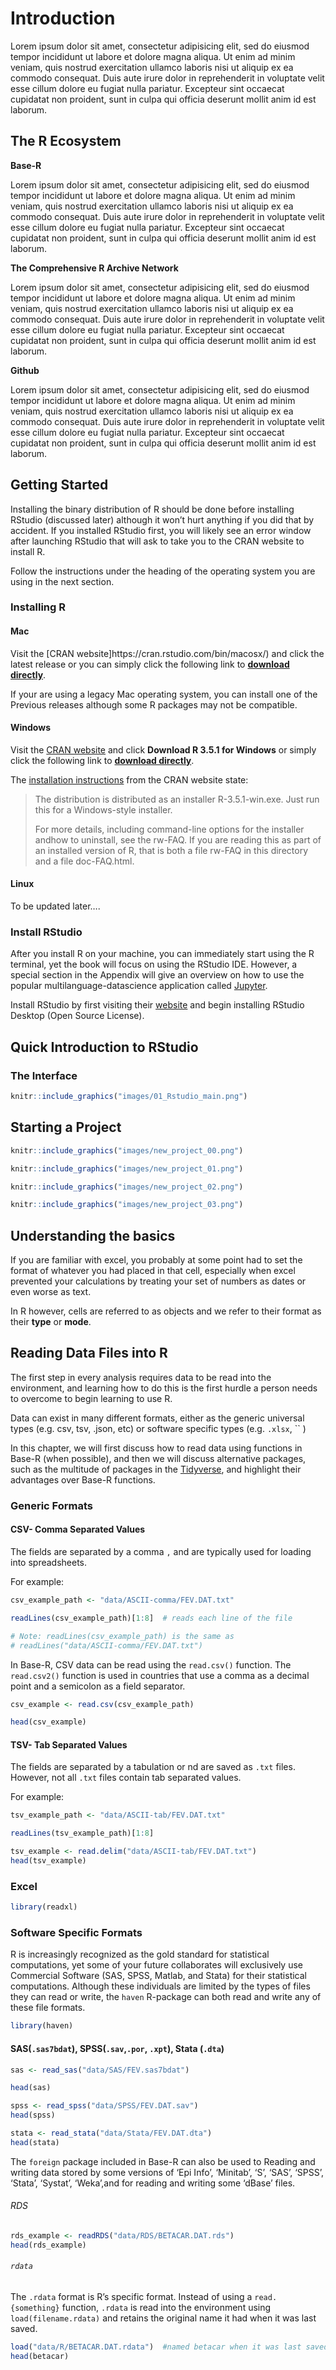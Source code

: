 # Introduction {#intro}

Lorem ipsum dolor sit amet, consectetur adipisicing elit, sed do eiusmod tempor incididunt ut labore et dolore magna aliqua. Ut enim ad minim veniam, quis nostrud exercitation ullamco laboris nisi ut aliquip ex ea commodo consequat. Duis aute irure dolor in reprehenderit in voluptate velit esse cillum dolore eu fugiat nulla pariatur. Excepteur sint occaecat cupidatat non proident, sunt in culpa qui officia deserunt mollit anim id est laborum.

## The R Ecosystem

__Base-R__

Lorem ipsum dolor sit amet, consectetur adipisicing elit, sed do eiusmod tempor incididunt ut labore et dolore magna aliqua. Ut enim ad minim veniam, quis nostrud exercitation ullamco laboris nisi ut aliquip ex ea commodo consequat. Duis aute irure dolor in reprehenderit in voluptate velit esse cillum dolore eu fugiat nulla pariatur. Excepteur sint occaecat cupidatat non proident, sunt in culpa qui officia deserunt mollit anim id est laborum.

__The Comprehensive R Archive Network__

Lorem ipsum dolor sit amet, consectetur adipisicing elit, sed do eiusmod tempor incididunt ut labore et dolore magna aliqua. Ut enim ad minim veniam, quis nostrud exercitation ullamco laboris nisi ut aliquip ex ea commodo consequat. Duis aute irure dolor in reprehenderit in voluptate velit esse cillum dolore eu fugiat nulla pariatur. Excepteur sint occaecat cupidatat non proident, sunt in culpa qui officia deserunt mollit anim id est laborum.

__Github__

Lorem ipsum dolor sit amet, consectetur adipisicing elit, sed do eiusmod tempor incididunt ut labore et dolore magna aliqua. Ut enim ad minim veniam, quis nostrud exercitation ullamco laboris nisi ut aliquip ex ea commodo consequat. Duis aute irure dolor in reprehenderit in voluptate velit esse cillum dolore eu fugiat nulla pariatur. Excepteur sint occaecat cupidatat non proident, sunt in culpa qui officia deserunt mollit anim id est laborum.


## Getting Started

Installing the binary distribution of R should be done before installing RStudio (discussed later) although it won't hurt anything if you did that by accident.  If you installed RStudio first, you will likely see an error window after launching RStudio that will ask to take you to the CRAN website to install R. 

Follow the instructions under the heading of the operating system you are using in the next section. 

### Installing R

#### Mac

Visit the [CRAN website]https://cran.rstudio.com/bin/macosx/) and click the latest release or you can simply click the following link to [__download directly__](https://cran.rstudio.com/bin/macosx/R-3.5.1.pkg).

If your are using a legacy Mac operating system, you can install one of the Previous releases although some R packages may not be compatible. 


#### Windows

Visit the [CRAN website](https://cran.rstudio.com/bin/windows/base/) and click __Download R 3.5.1 for Windows__ or simply click the following link to [__download directly__](https://cran.rstudio.com/bin/windows/base/R-3.5.1-win.exe). 

The [installation instructions](https://cran.rstudio.com/bin/windows/base/README.R-3.5.1) from the CRAN website state:

>The distribution is distributed as an installer R-3.5.1-win.exe. Just run this for a Windows-style installer.
>
>For more details, including command-line options for the installer andhow to uninstall, see the rw-FAQ.  If you are reading this as part of an installed version of R, that is both a file rw-FAQ in this directory and a file doc\html\rw-FAQ.html.


#### Linux

To be updated later.... 


### Install RStudio

After you install R on your machine, you can immediately start using the R terminal, yet the book will focus on using the RStudio IDE. However, a special section in the Appendix will give an overview on how to use the popular multilanguage-datascience application called [Jupyter](http://jupyter.org).

Install RStudio by first visiting their [website](https://www.rstudio.com/products/rstudio/download/#download) and begin installing RStudio Desktop (Open Source License).  


## Quick Introduction to RStudio


### The Interface 

```r
knitr::include_graphics("images/01_Rstudio_main.png")
```

## Starting a Project

```r
knitr::include_graphics("images/new_project_00.png")
```

```r
knitr::include_graphics("images/new_project_01.png")
```

```r
knitr::include_graphics("images/new_project_02.png")
```

```r
knitr::include_graphics("images/new_project_03.png")
```


## Understanding the basics

If you are familiar with excel, you probably at some point had to set the format of whatever you had placed in that cell, especially when excel prevented your calculations by treating your set of numbers as dates or even worse as text. 

In R however, cells are referred to as objects and we refer to their format as their __type__ or __mode__. 

## Reading Data Files into R {-}


The first step in every analysis requires data to be read into the environment, and learning how to do this is the first hurdle a person needs to overcome to begin learning to use R. 

Data can exist in many different formats, either as the generic universal types (e.g. csv, tsv, .json, etc) or software specific types (e.g. `.xlsx`, `` )

In this chapter, we will first discuss how to read data using functions in Base-R (when possible), and then we will discuss alternative packages, such as the multitude of packages in the [Tidyverse](https://www.tidyverse.org), and highlight their advantages over Base-R functions. 



### Generic Formats


#### CSV- Comma Separated Values
The fields are separated by a comma `,` and are typically used for loading into spreadsheets.

For example:


```r
csv_example_path <- "data/ASCII-comma/FEV.DAT.txt"

readLines(csv_example_path)[1:8]  # reads each line of the file

# Note: readLines(csv_example_path) is the same as
# readLines("data/ASCII-comma/FEV.DAT.txt")

```

In Base-R, CSV data can be read using the `read.csv()` function. The `read.csv2()` function is used in countries that use a comma as a decimal point and a semicolon as a field separator.  

```r
csv_example <- read.csv(csv_example_path)

head(csv_example)
```



#### TSV- Tab Separated Values
 The fields are separated by a tabulation <TAB> or \t and are saved as `.txt` files. However, not all `.txt` files contain tab separated values.  

For example:

```r
tsv_example_path <- "data/ASCII-tab/FEV.DAT.txt"

readLines(tsv_example_path)[1:8]

```

```r
tsv_example <- read.delim("data/ASCII-tab/FEV.DAT.txt")
head(tsv_example)
```

### Excel

```r
library(readxl)


```



### Software Specific Formats

R is increasingly recognized as the gold standard for statistical computations, yet some of your future collaborates will exclusively use Commercial Software (SAS, SPSS, Matlab, and Stata) for their statistical computations. Although these individuals are limited by the types of files they can read or write, the `haven` R-package can both read and write any of these file formats. 


```r
library(haven)
```


#### SAS(`.sas7bdat`), SPSS(`.sav`,`.por`, `.xpt`), Stata (`.dta`)

```r
sas <- read_sas("data/SAS/FEV.sas7bdat")

head(sas)
```


```r

spss <- read_spss("data/SPSS/FEV.DAT.sav")
head(spss)

```



```r

stata <- read_stata("data/Stata/FEV.DAT.dta")
head(stata)

```

The `foreign` package included in Base-R can also be used to Reading and writing data stored by some versions of 'Epi Info', 'Minitab', 'S', 'SAS', 'SPSS', 'Stata', 'Systat', 'Weka',and for reading and writing some 'dBase' files.



###### RDS

```r
rds_example <- readRDS("data/RDS/BETACAR.DAT.rds")
head(rds_example)
```

###### `rdata` 
The `.rdata` format is R's specific format. Instead of using a `read.{something}` function, `.rdata` is read into the environment using `load(filename.rdata)` and retains the original name it had when it was last saved. 

```r
load("data/R/BETACAR.DAT.rdata")  #named betacar when it was last saved
head(betacar)
```



   